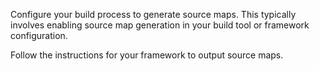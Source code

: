 Configure your build process to generate source maps. This typically involves enabling source map generation in your build tool or framework configuration.

Follow the instructions for your framework to output source maps.


<UploadSourceMapPlatforms />